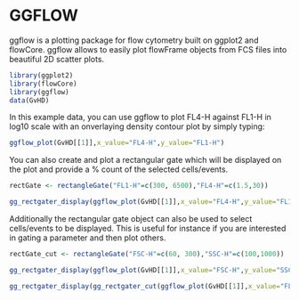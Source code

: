 
GGFLOW
========================================================

ggflow is a plotting package for flow cytometry built on ggplot2 and flowCore. ggflow allows to easily plot flowFrame objects from FCS files into beautiful 2D scatter plots.


```r
library(ggplot2)
library(flowCore)
library(ggflow)
data(GvHD)
```

In this example data, you can use ggflow to plot FL4-H against FL1-H in log10 scale with an onverlaying density contour plot by simply typing:

```r
ggflow_plot(GvHD[[1]],x_value="FL4-H",y_value="FL1-H")
```


You can also create and plot a rectangular gate which will be displayed on the plot and provide a % count of the selected cells/events.

```r
rectGate <- rectangleGate("FL1-H"=c(300, 6500),"FL4-H"=c(1.5,30))
```

```r
gg_rectgater_display(ggflow_plot(GvHD[[1]],x_value="FL4-H",y_value="FL1-H"),rectGate)
```

Additionally the rectangular gate object can also be used to select cells/events to be displayed. This is useful for instance if you are interested in gating a parameter and then plot others.

```r
rectGate_cut <- rectangleGate("FSC-H"=c(60, 300),"SSC-H"=c(100,1000))
```

```r
gg_rectgater_display(ggflow_plot(GvHD[[1]],x_value="FSC-H",y_value="SSC-H"),rectGate_cut)

gg_rectgater_display(gg_rectgater_cut(ggflow_plot(GvHD[[1]],x_value="FL4-H",y_value="FL1-H"),rectGate_cut),rectGate)
```


